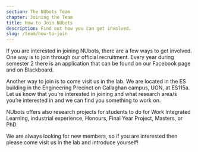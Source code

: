 ```yaml
---
section: The NUbots Team
chapter: Joining the Team
title: How to Join NUbots
description: Find out how you can get involved.
slug: /team/how-to-join
---
```


If you are interested in joining NUbots, there are a few ways to get involved. One way is to join through our official recruitment. Every year during semester 2 there is an application that can be found on our Facebook page and on Blackboard.

Another way to join is to come visit us in the lab. We are located in the ES building in the Engineering Precinct on Callaghan campus, UON, at ES115a. Let us know that you’re interested in joining and what research area/s you’re interested in and we can find you something to work on.

NUbots offers also research projects for students to do for Work Integrated Learning, industrial experience, Honours, Final Year Project, Masters, or PhD.

We are always looking for new members, so if you are interested then please come visit us in the lab and introduce yourself!
